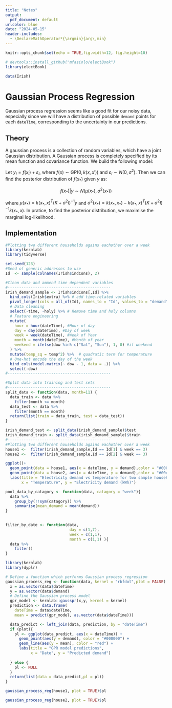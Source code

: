 ```yaml
---
title: "Notes"
output:
  pdf_document: default
urlcolor: blue
date: "2024-05-15"
header-includes: 
  - \DeclareMathOperator*{\argmin}{arg\,min}
---
```


```r
knitr::opts_chunk$set(echo = TRUE,fig.width=12, fig.height=10)
```

```r
# devtools::install_github("mfasiolo/electBook")
library(electBook)

data(Irish)

```

# Gaussian Process Regression

Gaussian process regression seems like a good fit for our noisy data, especially since we will have a distribution of possible `demand` points for each `dateTime`, corresponding to the uncertainty in our predictions.

## Theory

A gaussian process is a collection of random variables, which have a joint Gaussian distribution. A Gaussian process is completely specified by its mean function and covariance function. We build the following model:

Let $y_i = f(x_i) + \varepsilon_i$, where $f(x) \sim \text{GP}(0, k(x, x'))$ and $\varepsilon_i \sim N(0, \sigma^2)$. Then we can find the posterior distribution of $f(x_*)$ given $y$ as:

$$
f(x_*) | y \sim N(\mu(x_*), \sigma^2(x_*))
$$

where $\mu(x_*) = k(x_*, x)^T(K + \sigma^2I)^{-1}y$ and $\sigma^2(x_*) = k(x_*, x_*) - k(x_*, x)^T(K + \sigma^2I)^{-1}k(x_*, x)$. In pratice, to find the posterior distribution, we maximise the marginal log-likelihood.

## Implementation

```r
#Plotting two different households agains eachother over a week
library(kernlab)
library(tidyverse)

set.seed(123)
#Seed of generic addresses to use
Id  <- sample(colnames(Irish$indCons), 2)

#Clean data and ammend time dependent variables
#---------------------------------------------
irish_demand_sample <- Irish$indCons[,Id] %>%
  bind_cols(Irish$extra) %>% # add time-related variables
  pivot_longer(cols = all_of(Id), names_to = "Id", values_to = "demand") %>%
  # Data cleaning
  select(-time, -holy) %>% # Remove time and holy columns
  # Feature engineering
  mutate(
    hour = hour(dateTime), #Hour of day
    day = day(dateTime), #Day of week
    week = week(dateTime), #Week of Year
    month = month(dateTime), #Month of year
    weekend = ifelse(dow %in% c("Sat", "Sun"), 1, 0) #if weekend
  ) %>%
  mutate(temp_sq = temp^2) %>%  # quadratic term for temperature
  # One-hot encode the day of the week
  bind_cols(model.matrix(~ dow - 1, data = .)) %>%
  select(-dow)
#---------------------------------------------

#Split data into training and test sets
#---------------------------------------------
split_data <- function(data, month=11) {
  data_train <- data %>% 
    filter(month <= month)
  data_test <- data %>%
    filter(month == month)
  return(list(train = data_train, test = data_test))
}

irish_demand_test <- split_data(irish_demand_sample)$test
irish_demand_train <- split_data(irish_demand_sample)$train
#---------------------------------------------
#Plotting two different households agains eachother over a week
house1 <-  filter(irish_demand_sample,Id == Id[1] & week == 3)
house2 <-  filter(irish_demand_sample,Id == Id[2] & week == 3)

ggplot()+
  geom_point(data = house1, aes(x = dateTime, y = demand),color = "#000000")+
  geom_point(data = house2, aes(x = dateTime, y = demand),color = "#004550")+
  labs(title = "Electricity demand vs temperature for two sample households",
       x = "Temperature", y = "Electricity demand (kWh)")
```


```r


pool_data_by_catagory <- function(data, catagory = "week"){
  data %>% 
    group_by(!!sym(catagory)) %>% 
    summarise(mean_demand = mean(demand))
}

 
filter_by_date <- function(data,
                            day = c(1,7),
                            week = c(1,1),
                            month = c(1,1) ){
  data %>% 
    filter()
}

```
```r
library(kernlab)
library(dyplr)

# Define a function which performs Gaussian process regression
gaussian_process_reg <- function(data, kernel = "rbfdot",plot = FALSE) {
  x = as.vector(data$dateTime)
  y = as.vector(data$demand)
  # Define the Gaussian process model
  gpr_model <- kernlab::gausspr(x,y, kernel = kernel)
  prediction <- data.frame(
    dateTime = data$dateTime,
    mean = predict(gpr_model, as.vector(data$dateTime)))

  data_predict <- left_join(data, prediction, by = "dateTime")
  if (plot){
    pl <- ggplot(data_predict, aes(x = dateTime)) +
      geom_point(aes(y = demand), color = "#000000") +
      geom_line(aes(y = mean), color = "red") +
      labs(title = "GPR model predictions",
           x = "Date", y = "Predicted demand")
    
  } else {
    pl <- NULL
  }
  return(list(data = data_predict,pl = pl))
}

gaussian_process_reg(house1, plot = TRUE)$pl

```

```r
gaussian_process_reg(house2, plot = TRUE)$pl
```
